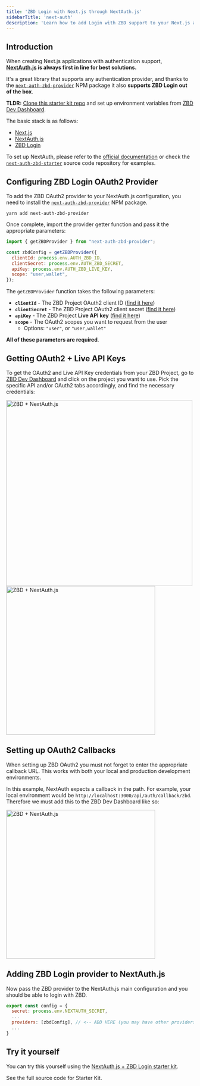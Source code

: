 ```yaml
---
title: 'ZBD Login with Next.js through NextAuth.js'
sidebarTitle: 'next-auth'
description: 'Learn how to add Login with ZBD support to your Next.js app'
---
```


## Introduction

When creating Next.js applications with authentication support, **[NextAuth.js](https://next-auth.js.org/) is always first in line for best solutions.**

It's a great library that supports any authentication provider, and thanks to the [`next-auth-zbd-provider`](https://github.com/zebedeeio/next-auth-zbd-provider) NPM package it also **supports ZBD Login out of the box**.

<Tip>**TLDR:** [Clone this starter kit repo](https://github.com/zebedeeio/next-auth-zbd-starter) and set up environment variables from [ZBD Dev Dashboard](https://dashboard.zebedee.io).</Tip>

The basic stack is as follows:
- [Next.js](https://nextjs.org/)
- [NextAuth.js](https://next-auth.js.org/)
- [ZBD Login](https://zbd.gg)

To set up NextAuth, please refer to the [official documentation](https://next-auth.js.org/getting-started/example) or check the [`next-auth-zbd-starter`](https://github.com/zebedeeio/next-auth-zbd-starter) source code repository for examples.

## Configuring ZBD Login OAuth2 Provider

To add the ZBD OAuth2 provider to your NextAuth.js configuration, you need to install the [`next-auth-zbd-provider`](https://github.com/zebedeeio/next-auth-zbd-provider) NPM package.

```
yarn add next-auth-zbd-provider
```

Once complete, import the provider getter function and pass it the appropriate parameters:

```js
import { getZBDProvider } from "next-auth-zbd-provider";

const zbdConfig = getZBDProvider({
  clientId: process.env.AUTH_ZBD_ID,
  clientSecret: process.env.AUTH_ZBD_SECRET,
  apiKey: process.env.AUTH_ZBD_LIVE_KEY,
  scope: "user,wallet",
});
```

The `getZBDProvider` function takes the following parameters:
- **`clientId`** - The ZBD Project OAuth2 client ID ([find it here](https://dashboard.zebedee.io))
- **`clientSecret`** - The ZBD Project OAuth2 client secret ([find it here](https://dashboard.zebedee.io))
- **`apiKey`** - The ZBD Project **Live API key** ([find it here](https://dashboard.zebedee.io))
- **`scope`** - The OAuth2 scopes you want to request from the user
  - Options: `"user"`, or `"user,wallet"`

**All of these parameters are required**.

## Getting OAuth2 + Live API Keys

To get the OAuth2 and Live API Key credentials from your ZBD Project, go to [ZBD Dev Dashboard](https://dashboard.zebedee.io) and click on the project you want to use. Pick the specific API and/or OAuth2 tabs accordingly, and find the necessary credentials:

<Frame>
  <img src="/img/oauth2/nextauth-api.png" width="500" alt="ZBD + NextAuth.js" />
</Frame>

<br />
<Frame>
  <img src="/img/oauth2/nextauth-oauth2.png" width="400" alt="ZBD + NextAuth.js" />
</Frame>

## Setting up OAuth2 Callbacks
When setting up ZBD OAuth2 you must not forget to enter the appropriate callback URL. This works with both your local and production development environments.

In this example, NextAuth expects a callback in the path. For example, your local environment would be `http://localhost:3000/api/auth/callback/zbd`. Therefore we must add this to the ZBD Dev Dashboard like so:

<Frame>
  <img src="/img/oauth2/nextauth-oauth2-settings.png" width="400" alt="ZBD + NextAuth.js" />
</Frame>

## Adding ZBD Login provider to NextAuth.js

Now pass the ZBD provider to the NextAuth.js main configuration and you should be able to login with ZBD.

```js
export const config = {
  secret: process.env.NEXTAUTH_SECRET,
  ...
  providers: [zbdConfig], // <-- ADD HERE (you may have other providers here already)
  ...
}
```

## Try it yourself

You can try this yourself using the [NextAuth.js + ZBD Login starter kit](https://github.com/zebedeeio/next-auth-zbd-starter).

<CardGroup cols={1}>
  <Card title="NextAuth.js + ZBD Starter Kit" icon="github" color="#000000" href="https://github.com/zebedeeio/next-auth-zbd-starter">
    See the full source code for Starter Kit.
  </Card>
</CardGroup>